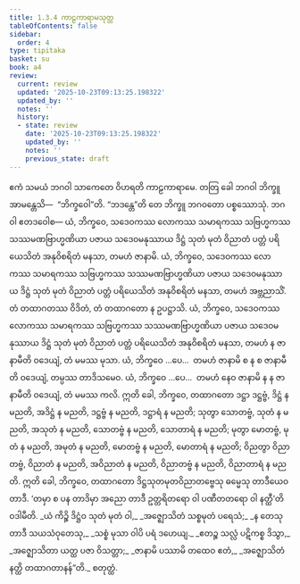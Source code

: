 ```yaml
---
title: 1.3.4 ကာဠကာရာမသုတ္တ
tableOfContents: false
sidebar:
  order: 4
type: tipitaka
basket: su
book: a4
review:
  current: review
  updated: '2025-10-23T09:13:25.198322'
  updated_by: ''
  notes: ''
  history:
  - state: review
    date: '2025-10-23T09:13:25.198322'
    updated_by: ''
    notes: ''
    previous_state: draft
---
```



<ReviewStatus review={frontmatter.review} showDetails={true} />

<HypothesisAnnotation frontmatter={frontmatter} />

<DynamicBreadcrumb />

<Division number="24" book="a4" e="ch" v="15" p="333">

<Paragraph number="166" book="a4">
ဧကံ သမယံ ဘဂဝါ သာကေတေ ဝိဟရတိ ကာဠကာရာမေ. တတြ ခေါ ဘဂဝါ ဘိက္ခူ အာမန္တေသိ—  “ဘိက္ခဝေါ”တိ. “ဘဒန္တေ”တိ တေ ဘိက္ခူ ဘဂဝတော ပစ္စဿောသုံ. ဘဂဝါ ဧတဒဝေါစ—
</Paragraph>

<Paragraph number="167" book="a4">
ယံ, ဘိက္ခဝေ, သဒေဝကဿ လောကဿ သမာရကဿ သဗြဟ္မကဿ သဿမဏဗြာဟ္မဏိယာ ပဇာယ သဒေဝမနုဿာယ ဒိဋ္ဌံ သုတံ မုတံ ဝိညာတံ ပတ္တံ ပရိယေသိတံ အနုဝိစရိတံ မနသာ, တမဟံ ဇာနာမိ.
</Paragraph>

<Paragraph number="168" book="a4">
ယံ, ဘိက္ခဝေ, သဒေဝကဿ လောကဿ သမာရကဿ သဗြဟ္မကဿ သဿမဏဗြာဟ္မဏိယာ ပဇာယ သဒေဝမနုဿာယ ဒိဋ္ဌံ သုတံ မုတံ ဝိညာတံ ပတ္တံ ပရိယေသိတံ အနုဝိစရိတံ မနသာ, တမဟံ အဗ္ဘညာသိံ. တံ တထာဂတဿ ဝိဒိတံ, တံ တထာဂတော န ဥပဋ္ဌာသိ.
</Paragraph>

<Paragraph number="169" book="a4">
ယံ, ဘိက္ခဝေ, သဒေဝကဿ လောကဿ သမာရကဿ သဗြဟ္မကဿ သဿမဏဗြာဟ္မဏိယာ ပဇာယ သဒေဝမနုဿာယ ဒိဋ္ဌံ သုတံ မုတံ ဝိညာတံ ပတ္တံ ပရိယေသိတံ အနုဝိစရိတံ မနသာ, တမဟံ န ဇာနာမီတိ ဝဒေယျံ, တံ မမဿ မုသာ.
</Paragraph>

<Paragraph number="170" book="a4">
ယံ, ဘိက္ခဝေ …ပေ…  တမဟံ ဇာနာမိ စ န စ ဇာနာမီတိ ဝဒေယျံ, တမ္ပဿ တာဒိသမေဝ.
</Paragraph>

<Paragraph number="171" book="a4">
ယံ, ဘိက္ခဝေ …ပေ…  တမဟံ နေဝ ဇာနာမိ န န ဇာနာမီတိ ဝဒေယျံ, တံ မမဿ ကလိ.
</Paragraph>

<Paragraph number="172" book="a4">
ဣတိ ခေါ, ဘိက္ခဝေ, တထာဂတော ဒဋ္ဌာ ဒဋ္ဌဗ္ဗံ, ဒိဋ္ဌံ န မညတိ, အဒိဋ္ဌံ န မညတိ, ဒဋ္ဌဗ္ဗံ န မညတိ, ဒဋ္ဌာရံ န မညတိ; သုတွာ သောတဗ္ဗံ, သုတံ န မညတိ, အသုတံ န မညတိ, သောတဗ္ဗံ န မညတိ, သောတာရံ န မညတိ; မုတွာ မောတဗ္ဗံ, မုတံ န မညတိ, အမုတံ န မညတိ, မောတဗ္ဗံ န မညတိ, မောတာရံ န မညတိ; ဝိညတွာ ဝိညာတဗ္ဗံ, ဝိညာတံ န မညတိ, အဝိညာတံ န မညတိ, ဝိညာတဗ္ဗံ န မညတိ, ဝိညာတာရံ န မညတိ. ဣတိ ခေါ, ဘိက္ခဝေ, တထာဂတော ဒိဋ္ဌသုတမုတဝိညာတဗ္ဗေသု ဓမ္မေသု တာဒီယေဝ တာဒီ. ‘တမှာ စ ပန တာဒိမှာ အညော တာဒီ ဥတ္တရိတရော ဝါ ပဏီတတရော ဝါ နတ္ထီ’တိ ဝဒါမီတိ.
</Paragraph>

<Paragraph number="173" type="verses" book="a4">
_ယံ ကိဉ္စိ ဒိဋ္ဌံဝ သုတံ မုတံ ဝါ,_  
_အဇ္ဈောသိတံ သစ္စမုတံ ပရေသံ;_  
_န တေသု တာဒီ သယသံဝုတေသု,_  
_သစ္စံ မုသာ ဝါပိ ပရံ ဒဟေယျ._  

</Paragraph>

<Paragraph number="174" type="verses" book="a4">
_ဧတဉ္စ သလ္လံ ပဋိကစ္စ ဒိသွာ,_  
_အဇ္ဈောသိတာ ယတ္ထ ပဇာ ဝိသတ္တာ;_  
_ဇာနာမိ ပဿာမိ တထေဝ ဧတံ,_  
_အဇ္ဈောသိတံ နတ္ထိ တထာဂတာနန်”တိ._  


</Paragraph>
</Division>

<Paragraph number="175" type="center" book="a4">
စတုတ္ထံ.
</Paragraph>
